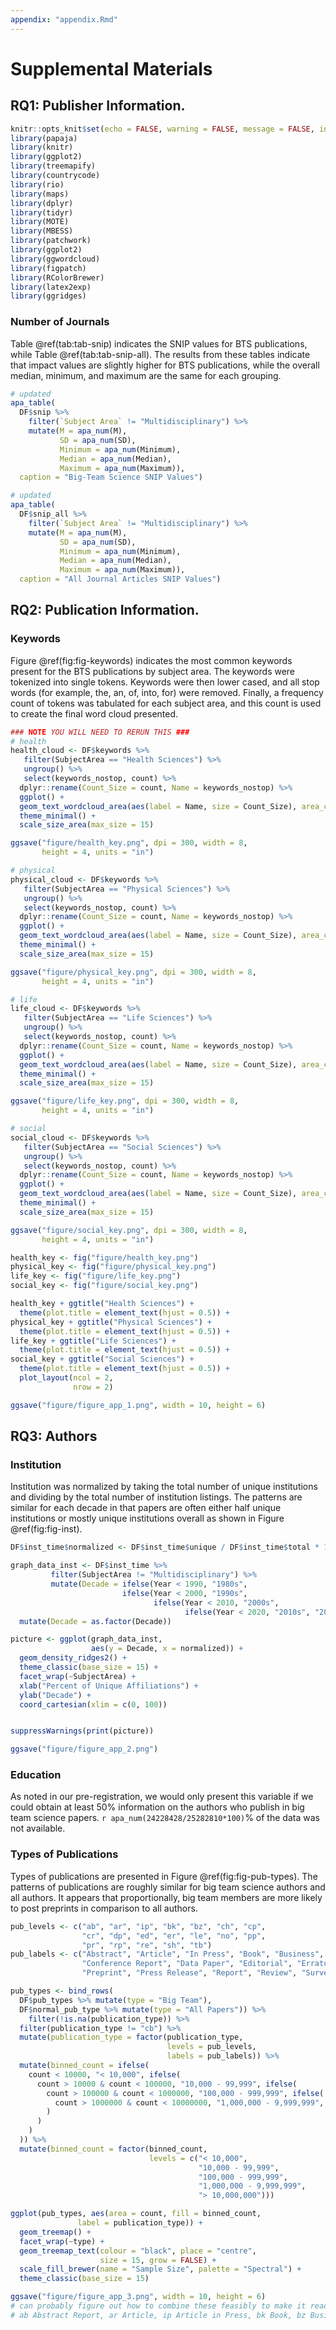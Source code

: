 ```yaml
---
appendix: "appendix.Rmd"
---
```


# Supplemental Materials

## RQ1: Publisher Information.

```r
knitr::opts_knit$set(echo = FALSE, warning = FALSE, message = FALSE, include = FALSE, error = FALSE)
library(papaja)
library(knitr)
library(ggplot2)
library(treemapify)
library(countrycode)
library(rio)
library(maps)
library(dplyr)
library(tidyr)
library(MOTE)
library(MBESS)
library(patchwork)
library(ggplot2)
library(ggwordcloud)
library(figpatch)
library(RColorBrewer)
library(latex2exp)
library(ggridges)
```

### Number of Journals

Table \@ref(tab:tab-snip) indicates the SNIP values for BTS publications, while Table \@ref(tab:tab-snip-all). The results from these tables indicate that impact values are slightly higher for BTS publications, while the overall median, minimum, and maximum are the same for each grouping. 

\newpage

```r
# updated
apa_table(
  DF$snip %>% 
    filter(`Subject Area` != "Multidisciplinary") %>% 
    mutate(M = apa_num(M), 
           SD = apa_num(SD), 
           Minimum = apa_num(Minimum), 
           Median = apa_num(Median), 
           Maximum = apa_num(Maximum)), 
  caption = "Big-Team Science SNIP Values")
```

```r
# updated
apa_table(
  DF$snip_all %>% 
    filter(`Subject Area` != "Multidisciplinary") %>% 
    mutate(M = apa_num(M), 
           SD = apa_num(SD), 
           Minimum = apa_num(Minimum), 
           Median = apa_num(Median), 
           Maximum = apa_num(Maximum)),
  caption = "All Journal Articles SNIP Values")
```

## RQ2: Publication Information.

### Keywords 

Figure \@ref(fig:fig-keywords) indicates the most common keywords present for the BTS publications by subject area. The keywords were tokenized into single tokens. Keywords were then lower cased, and all stop words (for example, the, an, of, into, for) were removed. Finally, a frequency count of tokens was tabulated for each subject area, and this count is used to create the final word cloud presented.  

```r
### NOTE YOU WILL NEED TO RERUN THIS ###
# health
health_cloud <- DF$keywords %>% 
   filter(SubjectArea == "Health Sciences") %>% 
   ungroup() %>% 
   select(keywords_nostop, count) %>% 
  dplyr::rename(Count_Size = count, Name = keywords_nostop) %>% 
  ggplot() + 
  geom_text_wordcloud_area(aes(label = Name, size = Count_Size), area_corr_power = TRUE, rm_outside = TRUE, shape = "square", perc_step = .001, grid_margin = .01) + 
  theme_minimal() + 
  scale_size_area(max_size = 15)

ggsave("figure/health_key.png", dpi = 300, width = 8,
       height = 4, units = "in")

# physical
physical_cloud <- DF$keywords %>% 
   filter(SubjectArea == "Physical Sciences") %>% 
   ungroup() %>% 
   select(keywords_nostop, count) %>% 
  dplyr::rename(Count_Size = count, Name = keywords_nostop) %>% 
  ggplot() + 
  geom_text_wordcloud_area(aes(label = Name, size = Count_Size), area_corr_power = TRUE, rm_outside = TRUE, shape = "square", perc_step = .001, grid_margin = .01) + 
  theme_minimal() + 
  scale_size_area(max_size = 15)

ggsave("figure/physical_key.png", dpi = 300, width = 8,
       height = 4, units = "in")

# life
life_cloud <- DF$keywords %>% 
   filter(SubjectArea == "Life Sciences") %>% 
   ungroup() %>% 
   select(keywords_nostop, count) %>% 
  dplyr::rename(Count_Size = count, Name = keywords_nostop) %>% 
  ggplot() + 
  geom_text_wordcloud_area(aes(label = Name, size = Count_Size), area_corr_power = TRUE, rm_outside = TRUE, shape = "square", perc_step = .001, grid_margin = .01) + 
  theme_minimal() + 
  scale_size_area(max_size = 15)

ggsave("figure/life_key.png", dpi = 300, width = 8,
       height = 4, units = "in")

# social 
social_cloud <- DF$keywords %>% 
   filter(SubjectArea == "Social Sciences") %>% 
   ungroup() %>% 
   select(keywords_nostop, count) %>% 
  dplyr::rename(Count_Size = count, Name = keywords_nostop) %>% 
  ggplot() + 
  geom_text_wordcloud_area(aes(label = Name, size = Count_Size), area_corr_power = TRUE, rm_outside = TRUE, shape = "square", perc_step = .001, grid_margin = .01) + 
  theme_minimal() + 
  scale_size_area(max_size = 15)

ggsave("figure/social_key.png", dpi = 300, width = 8,
       height = 4, units = "in")
```

```r
health_key <- fig("figure/health_key.png")
physical_key <- fig("figure/physical_key.png") 
life_key <- fig("figure/life_key.png") 
social_key <- fig("figure/social_key.png") 

health_key + ggtitle("Health Sciences") + 
  theme(plot.title = element_text(hjust = 0.5)) + 
physical_key + ggtitle("Physical Sciences") + 
  theme(plot.title = element_text(hjust = 0.5)) + 
life_key + ggtitle("Life Sciences") + 
  theme(plot.title = element_text(hjust = 0.5)) + 
social_key + ggtitle("Social Sciences") + 
  theme(plot.title = element_text(hjust = 0.5)) +
  plot_layout(ncol = 2, 
              nrow = 2)

ggsave("figure/figure_app_1.png", width = 10, height = 6)
```

## RQ3: Authors

### Institution

Institution was normalized by taking the total number of unique institutions and dividing by the total number of institution listings. The patterns are similar for each decade in that papers are often either half unique institutions or mostly unique institutions overall as shown in Figure \@ref(fig:fig-inst).

```r
DF$inst_time$normalized <- DF$inst_time$unique / DF$inst_time$total * 100

graph_data_inst <- DF$inst_time %>% 
         filter(SubjectArea != "Multidisciplinary") %>% 
         mutate(Decade = ifelse(Year < 1990, "1980s", 
                         ifelse(Year < 2000, "1990s", 
                                ifelse(Year < 2010, "2000s", 
                                       ifelse(Year < 2020, "2010s", "2020s"))))) %>% 
  mutate(Decade = as.factor(Decade))

picture <- ggplot(graph_data_inst,
                  aes(y = Decade, x = normalized)) + 
  geom_density_ridges2() + 
  theme_classic(base_size = 15) + 
  facet_wrap(~SubjectArea) + 
  xlab("Percent of Unique Affiliations") + 
  ylab("Decade") +
  coord_cartesian(xlim = c(0, 100))


suppressWarnings(print(picture))

ggsave("figure/figure_app_2.png")
```

### Education

As noted in our pre-registration, we would only present this variable if we could obtain at least 50% information on the authors who publish in big team science papers. `r apa_num(24228428/25282810*100)`% of the data was not available. 

### Types of Publications

Types of publications are presented in Figure \@ref(fig:fig-pub-types). The patterns of publications are roughly similar for big team science authors and all authors. It appears that proportionally, big team members are more likely to post preprints in comparison to all authors. 

```r
pub_levels <- c("ab", "ar", "ip", "bk", "bz", "ch", "cp", 
                "cr", "dp", "ed", "er", "le", "no", "pp", 
                "pr", "rp", "re", "sh", "tb")
pub_labels <- c("Abstract", "Article", "In Press", "Book", "Business", "Book Chapter", "Conference Paper", 
                "Conference Report", "Data Paper", "Editorial", "Erratum", "Letter", "Note", 
                "Preprint", "Press Release", "Report", "Review", "Survey", "Retracted")

pub_types <- bind_rows(
  DF$pub_types %>% mutate(type = "Big Team"), 
  DF$normal_pub_type %>% mutate(type = "All Papers")) %>% 
    filter(!is.na(publication_type)) %>% 
  filter(publication_type != "cb") %>% 
  mutate(publication_type = factor(publication_type, 
                                   levels = pub_levels,
                                   labels = pub_labels)) %>% 
  mutate(binned_count = ifelse(
    count < 10000, "< 10,000", ifelse(
      count > 10000 & count < 100000, "10,000 - 99,999", ifelse(
        count > 100000 & count < 1000000, "100,000 - 999,999", ifelse(
          count > 1000000 & count < 10000000, "1,000,000 - 9,999,999", "> 10,000,000"
        )
      )
    )
  )) %>% 
  mutate(binned_count = factor(binned_count,
                               levels = c("< 10,000", 
                                          "10,000 - 99,999",
                                          "100,000 - 999,999", 
                                          "1,000,000 - 9,999,999",
                                          "> 10,000,000")))

ggplot(pub_types, aes(area = count, fill = binned_count,
               label = publication_type)) +
  geom_treemap() +
  facet_wrap(~type) + 
  geom_treemap_text(colour = "black", place = "centre",
                    size = 15, grow = FALSE) +  
  scale_fill_brewer(name = "Sample Size", palette = "Spectral") +
  theme_classic(base_size = 15)

ggsave("figure/figure_app_3.png", width = 10, height = 6)
# can probably figure out how to combine these feasibly to make it readable
# ab Abstract Report, ar Article, ip Article in Press, bk Book, bz Business Article, ch Book Chapter, cp Conference Paper, cr Conference Review, dp Data paper, ed Editorial, er Erratum, le Letter, no Note, pp Preprint, pr Press Release, rp Report, re Review, sh Survey, tb Retracted.
```